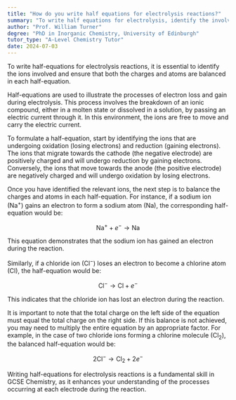 ```yaml
---
title: "How do you write half equations for electrolysis reactions?"
summary: "To write half equations for electrolysis, identify the involved ions and ensure that both charges and atoms are balanced in each equation."
author: "Prof. William Turner"
degree: "PhD in Inorganic Chemistry, University of Edinburgh"
tutor_type: "A-Level Chemistry Tutor"
date: 2024-07-03
---
```


To write half-equations for electrolysis reactions, it is essential to identify the ions involved and ensure that both the charges and atoms are balanced in each half-equation.

Half-equations are used to illustrate the processes of electron loss and gain during electrolysis. This process involves the breakdown of an ionic compound, either in a molten state or dissolved in a solution, by passing an electric current through it. In this environment, the ions are free to move and carry the electric current.

To formulate a half-equation, start by identifying the ions that are undergoing oxidation (losing electrons) and reduction (gaining electrons). The ions that migrate towards the cathode (the negative electrode) are positively charged and will undergo reduction by gaining electrons. Conversely, the ions that move towards the anode (the positive electrode) are negatively charged and will undergo oxidation by losing electrons.

Once you have identified the relevant ions, the next step is to balance the charges and atoms in each half-equation. For instance, if a sodium ion ($\text{Na}^+$) gains an electron to form a sodium atom ($\text{Na}$), the corresponding half-equation would be:

$$
\text{Na}^+ + e^- \rightarrow \text{Na}
$$

This equation demonstrates that the sodium ion has gained an electron during the reaction.

Similarly, if a chloride ion ($\text{Cl}^-$) loses an electron to become a chlorine atom ($\text{Cl}$), the half-equation would be:

$$
\text{Cl}^- \rightarrow \text{Cl} + e^-
$$

This indicates that the chloride ion has lost an electron during the reaction.

It is important to note that the total charge on the left side of the equation must equal the total charge on the right side. If this balance is not achieved, you may need to multiply the entire equation by an appropriate factor. For example, in the case of two chloride ions forming a chlorine molecule ($\text{Cl}_2$), the balanced half-equation would be:

$$
2\text{Cl}^- \rightarrow \text{Cl}_2 + 2e^-
$$

Writing half-equations for electrolysis reactions is a fundamental skill in GCSE Chemistry, as it enhances your understanding of the processes occurring at each electrode during the reaction.
    